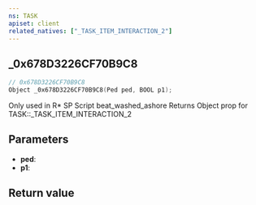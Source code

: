 ```yaml
---
ns: TASK
apiset: client
related_natives: ["_TASK_ITEM_INTERACTION_2"]
---
```

## _0x678D3226CF70B9C8

```c
// 0x678D3226CF70B9C8
Object _0x678D3226CF70B9C8(Ped ped, BOOL p1);
```

Only used in R* SP Script beat_washed_ashore
Returns Object prop for TASK::_TASK_ITEM_INTERACTION_2

## Parameters
* **ped**:
* **p1**:

## Return value
